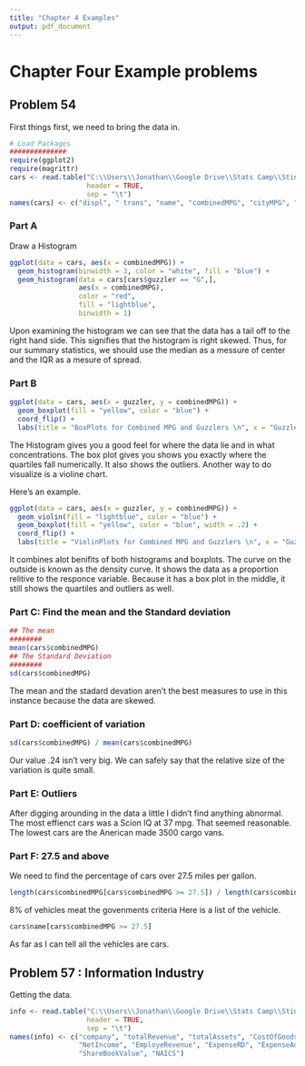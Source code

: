 ```yaml
---
title: "Chapter 4 Examples"
output: pdf_document
---
```


# Chapter Four Example problems

## Problem 54

First things first, we need to bring the data in.

```r
# Load Packages
##############
require(ggplot2)
require(magrittr)
cars <- read.table("C:\\Users\\Jonathan\\Google Drive\\Stats Camp\\Stine&Foster\\Data by Chapter\\Chapter 4\\04_cars\\04_cars.txt",
                   header = TRUE,
                   sep = "\t")
names(cars) <- c("displ", " trans", "name", "combinedMPG", "cityMPG", "hwyMPG", "cyl", "guzzler")
```

### Part A 

Draw a Histogram
```r
ggplot(data = cars, aes(x = combinedMPG)) +
  geom_histogram(binwidth = 3, color = "white", fill = "blue") +
  geom_histogram(data = cars[cars$guzzler == "G",], 
                 aes(x = combinedMPG),
                 color = "red",
                 fill = "lightblue",
                 binwidth = 1)

```
Upon examining the histogram we can see that the data has a tail off to the right hand side. This signifies that the histogram is right skewed. Thus, for our summary statistics, we should use the median as a messure of center and the IQR as a mesure of spread.

### Part B

```r
ggplot(data = cars, aes(x = guzzler, y = combinedMPG)) + 
  geom_boxplot(fill = "yellow", color = "blue") +
  coord_flip() +
  labs(title = "BoxPlots for Combined MPG and Guzzlers \n", x = "Guzzler", y = "Combined MPG")
```

The Histogram gives you a good feel for where the data lie and in what concentrations. The box plot gives you shows you exactly where the quartiles fall numerically. It also shows the outliers. Another way to do visualize is a violine chart. 

Here's an example.
```r
ggplot(data = cars, aes(x = guzzler, y = combinedMPG)) + 
  geom_violin(fill = "lightblue", color = "blue") +
  geom_boxplot(fill = "yellow", color = "blue", width = .2) +
  coord_flip() +
  labs(title = "ViolinPlots for Combined MPG and Guzzlers \n", x = "Guzzler", y = "Combined MPG")
```
It combines alot benifits of both histograms and boxplots. The curve on the outside is known as the density curve. It shows the data as a proportion relitive to the responce variable. Because it has a box plot in the middle, it still shows the quartiles and outliers as well.

### Part C: Find the mean and the Standard deviation

```r
## The mean
########
mean(cars$combinedMPG)
## The Standard Deviation
########
sd(cars$combinedMPG)
```
The mean and the stadard devation aren't the best measures to use in this instance because the data are skewed.

### Part D: coefficient of variation

```r
sd(cars$combinedMPG) / mean(cars$combinedMPG)

```
Our value .24 isn't very big. We can safely say that the relative size of the variation is quite small. 

### Part E: Outliers

After digging arounding in the data a little I didn't find anything abnormal. The most effienct cars was a Scion IQ at 37 mpg. That seemed reasonable. The lowest cars are the Anerican made 3500 cargo vans.

### Part F: 27.5 and above

We need to find the percentage of cars over 27.5 miles per gallon. 

```r
length(cars$combinedMPG[cars$combinedMPG >= 27.5]) / length(cars$combinedMPG)
```

8% of vehicles meat the govenments criteria
Here is a list of the vehicle.

```r
cars$name[cars$combinedMPG >= 27.5]

```
As far as I can tell all the vehicles are cars.

## Problem 57 : Information Industry

Getting the data.
```r
info <- read.table("C:\\Users\\Jonathan\\Google Drive\\Stats Camp\\Stine&Foster\\Data by Chapter\\Chapter 4\\04_information_industry\\04_information_industry.txt",
                   header = TRUE,
                   sep = "\t")
names(info) <- c("company", "totalRevenue", "totalAssets", "CostOfGoodsSold",
                 "NetIncome", "EmployeRevenue", "ExpenseRD", "ExpenseAdimn",
                 "ShareBookValue", "NAICS")
```










